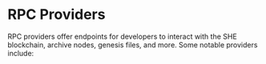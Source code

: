 
# RPC Providers

RPC providers offer endpoints for developers to interact with the SHE
blockchain, archive nodes, genesis files, and more. Some notable providers
include:

<AppCardsGridCategory category="rpc%20provider" />
